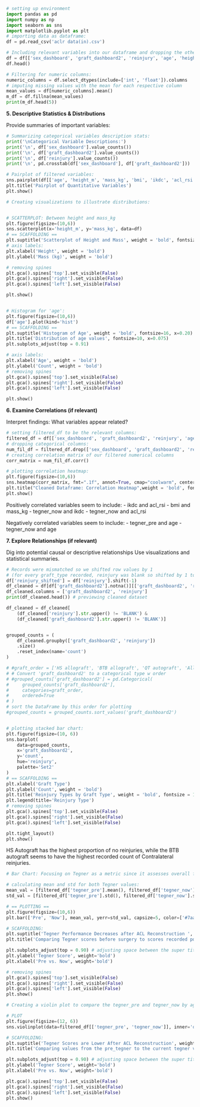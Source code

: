 
```python
# setting up environment
import pandas as pd
import numpy as np
import seaborn as sns
import matplotlib.pyplot as plt
# importing data as dataframe:
df = pd.read_csv('aclr data(in).csv')
```

```python
# Including relevant variables into our dataframe and dropping the others:
df = df[['sex_dashboard', 'graft_dashboard2', 'reinjury', 'age', 'height_m', 'mass_kg', 'bmi', 'ikdc', 'acl_rsi', 'tegner_pre', 'tegner_now', 'lsi_ext_isok_60', 'lsi_flex_isok_60']]
df.head()
```

```python
# Filtering for numeric columns:
numeric_columns = df.select_dtypes(include=['int', 'float']).columns
# imputing missing values with the mean for each respective column
mean_values = df[numeric_columns].mean()
m_df = df.fillna(mean_values)
print(m_df.head(5))
```

**5. Descriptive Statistics & Distributions**

Provide summaries of important variables:

```python
# Summarizing categorical variables description stats:
print('\nCategorical Variable Descriptions:')
print('\n', df['sex_dashboard'].value_counts())
print('\n', df['graft_dashboard2'].value_counts())
print('\n', df['reinjury'].value_counts())
print('\n', pd.crosstab(df['sex_dashboard'], df['graft_dashboard2']))
```

```python
# Pairplot of filtered variables:
sns.pairplot(df[['age', 'height_m', 'mass_kg', 'bmi', 'ikdc', 'acl_rsi', 'tegner_pre', 'tegner_now', 'lsi_ext_isok_60', 'lsi_flex_isok_60']], plot_kws={"s": 5})
plt.title('Pairplot of Quantitative Variables')
plt.show()
```

```python
# Creating visualizations to illustrate distributions:


# SCATTERPLOT: Between height and mass_kg
plt.figure(figsize=(10,6))
sns.scatterplot(x='height_m', y='mass_kg', data=df)
# == SCAFFOLDING == 
plt.suptitle('Scatterplot of Height and Mass', weight = 'bold', fontsize = 16, x = 0.29)
# axis labels:
plt.xlabel('Height', weight = 'bold')
plt.ylabel('Mass (kg)', weight = 'bold')

# removing spines
plt.gca().spines['top'].set_visible(False)
plt.gca().spines['right'].set_visible(False)
plt.gca().spines['left'].set_visible(False)

plt.show()


# Histogram for 'age':
plt.figure(figsize=(10,6))
df['age'].plot(kind='hist')
# == SCAFFOLDING == 
plt.suptitle('Histogram of Age', weight = 'bold', fontsize=16, x=0.20)
plt.title('Distribution of age values', fontsize=10, x=0.075)
plt.subplots_adjust(top = 0.91) 

# axis labels:
plt.xlabel('Age', weight = 'bold')
plt.ylabel('Count', weight = 'bold')
# removing spines
plt.gca().spines['top'].set_visible(False)
plt.gca().spines['right'].set_visible(False)
plt.gca().spines['left'].set_visible(False)

plt.show()
```

**6.  Examine Correlations (if relevant)**

Interpret findings: What variables appear related?

```python
# setting filtered_df to be the relevant columns:
filtered_df = df[['sex_dashboard', 'graft_dashboard2', 'reinjury', 'age', 'height_m', 'mass_kg', 'bmi', 'ikdc', 'acl_rsi', 'tegner_pre', 'tegner_now', 'lsi_ext_isok_60', 'lsi_flex_isok_60']]
# dropping categorical columns:
num_fil_df = filtered_df.drop(['sex_dashboard', 'graft_dashboard2', 'reinjury'], axis=1)
# creating correlation matrix of our filtered numerical columns
corr_matrix = num_fil_df.corr()

# plotting correlation heatmap:
plt.figure(figsize=(10,6))
sns.heatmap(corr_matrix, fmt=".1f", annot=True, cmap="coolwarm", center=0)
plt.title("Cleaned Dataframe: Correlation Heatmap",weight = 'bold', fontsize = 18, x=0.21)
plt.show()
```

Positively correlated variables seem to include:
- ikdc and acl_rsi
- bmi and mass_kg
- tegner_now and ikdc
- tegner_now and acl_rsi

Negatively correlated variables seem to include:
- tegner_pre and age
- tegner_now and age

**7. Explore Relationships (if relevant)**

Dig into potential causal or descriptive relationships 
Use visualizations and statistical summaries.

```python
# Records were mismatched so we shifted row values by 1 
# (for every graft_type recorded, reinjury was blank so shifted by 1 to match)
df['reinjury_shifted'] = df['reinjury'].shift(-1)
df_cleaned = df[df['graft_dashboard2'].notna()][['graft_dashboard2', 'reinjury_shifted']]
df_cleaned.columns = ['graft_dashboard2', 'reinjury']
print(df_cleaned.head()) # previewing cleaned dataset

df_cleaned = df_cleaned[
    (df_cleaned['reinjury'].str.upper() != 'BLANK') &
    (df_cleaned['graft_dashboard2'].str.upper() != 'BLANK')]


grouped_counts = (
    df_cleaned.groupby(['graft_dashboard2', 'reinjury'])
    .size()
    .reset_index(name='count')
)

# #graft_order = ['HS allograft', 'BTB allograft', 'QT autograft', 'Allograft', 'Other']
# # Convert 'graft_dashboard2' to a categorical type w order
# #grouped_counts['graft_dashboard2'] = pd.Categorical(
#     grouped_counts['graft_dashboard2'],
#     categories=graft_order,
#     ordered=True
# )
# sort the DataFrame by this order for plotting
#grouped_counts = grouped_counts.sort_values('graft_dashboard2')


# plotting stacked bar chart:
plt.figure(figsize=(10, 6))
sns.barplot(
    data=grouped_counts,
    x='graft_dashboard2',
    y='count',
    hue='reinjury',
    palette='Set2'
)
# == SCAFFOLDING == 
plt.xlabel('Graft Type')
plt.ylabel('Count', weight = 'bold')
plt.title('Reinjury Types by Graft Type', weight = 'bold', fontsize = 16, x = 0.2)
plt.legend(title='Reinjury Type')
# removing spines
plt.gca().spines['top'].set_visible(False)
plt.gca().spines['right'].set_visible(False)
plt.gca().spines['left'].set_visible(False)

plt.tight_layout()
plt.show()
```

HS Autograft has the highest proportion of no reinjuries, while the BTB autograft seems to have the highest recorded count of Contralateral reinjuries.

```python
# Bar Chart: Focusing on Tegner as a metric since it assesses overall functionality

# calculating mean and std for both Tegner values:
mean_val = [filtered_df['tegner_pre'].mean(), filtered_df['tegner_now'].mean()]
std_val = [filtered_df['tegner_pre'].std(), filtered_df['tegner_now'].std()]

# == PLOTTING ==
plt.figure(figsize=(10,6))
plt.bar(['Pre', 'Now'], mean_val, yerr=std_val, capsize=5, color=['#7aa095', '#bf8b85'], alpha=0.6)

# SCAFFOLDING:
plt.suptitle('Tegner Performance Decreases after ACL Reconstruction ', weight='bold', fontsize=16, x = 0.46)
plt.title('Comparing Tegner scores before surgery to scores recorded post-surgery', fontsize=12, x = 0.36)

plt.subplots_adjust(top = 0.90) # adjusting space between the super title and the title
plt.ylabel('Tegner Score', weight='bold')
plt.xlabel('Pre vs. Now', weight='bold')

# removing spines
plt.gca().spines['top'].set_visible(False)
plt.gca().spines['right'].set_visible(False)
plt.gca().spines['left'].set_visible(False)
plt.show()
```

```python
# Creating a violin plot to compare the tegner_pre and tegner_now by age:

# PLOT
plt.figure(figsize=(12, 6))
sns.violinplot(data=filtered_df[['tegner_pre', 'tegner_now']], inner='quartile')

# SCAFFOLDING:
plt.suptitle('Tegner Scores are Lower After ACL Reconstruction', weight='bold', fontsize=16, x = 0.365)
plt.title('Comparing values from the pre_tegner to the current tegner values', fontsize=12, x = 0.27)

plt.subplots_adjust(top = 0.90) # adjusting space between the super title and the title
plt.ylabel('Tegner Score', weight='bold')
plt.xlabel('Pre vs. Now', weight='bold')

plt.gca().spines['top'].set_visible(False)
plt.gca().spines['right'].set_visible(False)
plt.gca().spines['left'].set_visible(False)
plt.show()
```

